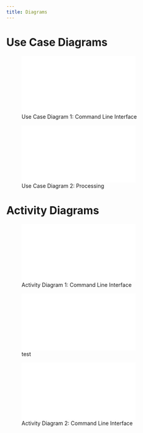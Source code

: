 ```yaml
---
title: Diagrams
---
```


# Use Case Diagrams

![Use Case Diagram 1: Command Line Interface](images/use_case_diagram_1_cli.pdf)

![Use Case Diagram 2: Processing](images/use_case_diagram_2_processing.pdf)

# Activity Diagrams

![Activity Diagram 1: Command Line Interface](images/activity_diagram_1_cli.pdf)

![test](images/test.pdf)

![Activity Diagram 2: Command Line Interface](images/activity_diagram_2_processing.pdf)
